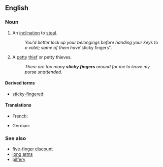 ==English==

===Noun===
{{en-plural noun|head=[[sticky]] [[fingers]]}}

# {{label|en|idiomatic}} An [[inclination]] to [[steal]].
#: ''You'd better lock up your belongings before handing your keys to a valet; some of them have '''sticky fingers''.
# {{label|en|idiomatic}} A [[petty]] [[thief]] or petty thieves.
#: ''There are too many '''sticky fingers''' around for me to leave my purse unattended.''

====Derived terms====
* [[sticky-fingered]]

====Translations====
{{trans-top|petty thief}}
* French: {{t+|fr|chapardeur|m}}
{{trans-mid}}
* German: {{t+|de|Langfinger|m}}
{{trans-bottom}}

===See also===
* [[five-finger discount]]
* [[long arms]]
* [[pilfery]]